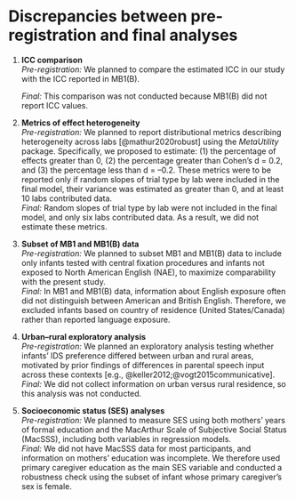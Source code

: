 
# Discrepancies between pre-registration and final analyses  

1. **ICC comparison**  
   *Pre-registration:* We planned to compare the estimated ICC in our study with the ICC reported in MB1(B).
   
   *Final:* This comparison was not conducted because MB1(B) did not report ICC values.  

2. **Metrics of effect heterogeneity**  
   *Pre-registration:* We planned to report distributional metrics describing heterogeneity across labs [@mathur2020robust] using the *MetaUtility* package. Specifically, we proposed to estimate: (1) the percentage of effects greater than 0, (2) the percentage greater than Cohen’s d = 0.2, and (3) the percentage less than d = –0.2. These metrics were to be reported only if random slopes of trial type by lab were included in the final model, their variance was estimated as greater than 0, and at least 10 labs contributed data.  
   *Final:* Random slopes of trial type by lab were not included in the final model, and only six labs contributed data. As a result, we did not estimate these metrics.

3. **Subset of MB1 and MB1(B) data**  
   *Pre-registration:* We planned to subset MB1 and MB1(B) data to include only infants tested with central fixation procedures and infants not exposed to North American English (NAE), to maximize comparability with the present study.  
   *Final:* In MB1 and MB1(B) data, information about English exposure often did not distinguish between American and British English. Therefore, we excluded infants based on country of residence (United States/Canada) rather than reported language exposure. 
   
4. **Urban–rural exploratory analysis**  
   *Pre-registration:* We planned an exploratory analysis testing whether infants’ IDS preference differed between urban and rural areas, motivated by prior findings of differences in parental speech input across these contexts [e.g., @keller2012;@vogt2015communicative].
   *Final:* We did not collect information on urban versus rural residence, so this analysis was not conducted.  

5. **Socioeconomic status (SES) analyses**  
   *Pre-registration:* We planned to measure SES using both mothers’ years of formal education and the MacArthur Scale of Subjective Social Status (MacSSS), including both variables in regression models.  
   *Final:* We did not have MacSSS data for most participants, and information on mothers’ education was incomplete. We therefore used primary caregiver education as the main SES variable and conducted a robustness check using the subset of infant whose primary caregiver's sex is female. 
